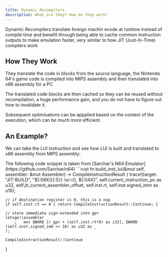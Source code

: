 ```yaml
---
title: Dynamic Recompilers
description: What are they? How do they work?
---
```


Dynamic Recompilers translate foreign machin ecode at runtime instead of compile time and benefit through being able to cache common instruction outputs to make emulation faster, very similar to how JIT (Just-In-Time) compilers work

## How They Work
They translate the code in blocks from the source language, the Nintendo 64's game code is compiled into MIPS assembly and then translated into x86 assembly for a PC

The translated code blocks are then cached so they can be reused without recompilation, a huge performance gain, and you do not have to figure out how to invalidate it.

Subsequent optimisations can be appplied based on the context of the execution, which can be much more efficient.

## An Example?
We can take the LUI instruction and see how LUI is built and translated to x86 assembly from MIPS assembly:

<Callout title="Thank you Sarchar!">
  The following code snippet is taken from [Sarchar's N64 Emulator](https://github.com/Sarchar/n64)
</Callout>
```rust
fn build_inst_lui(&mut self, assembler: &mut Assembler) -> CompileInstructionResult {
    trace!(target: "JIT-BUILD", "${:08X}[{:5}]: lui r{}, ${:04X}", self.current_instruction_pc as u32, self.jit_current_assembler_offset, 
              self.inst.rt, self.inst.signed_imm as u16);

    // if destination register is 0, this is a nop
    if self.inst.rt == 0 { return CompileInstructionResult::Continue; }

    // store immediate sign-extended into gpr
    letsgo!(assembler
        ;   mov QWORD [r_gpr + (self.inst.rt*8) as i32], DWORD (self.inst.signed_imm << 16) as u32 as _
    );

    CompileInstructionResult::Continue
}

